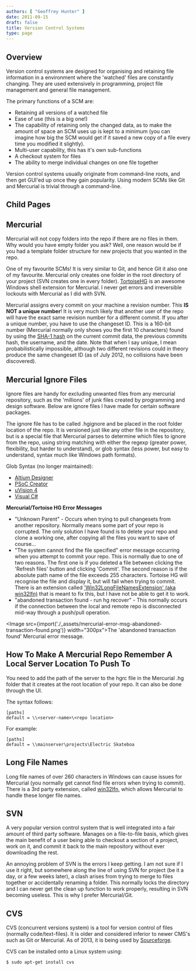 ```yaml
---
authors: [ "Geoffrey Hunter" ]
date: 2011-09-15
draft: false
title: Version Control Systems
type: page
---
```



## Overview

Version control systems are designed for organising and retaining file information in a environment where the 'watched' files are constantly changing. They are used extensively in programming, project file management and general file management.

The primary functions of a SCM are:

* Retaining all versions of a watched file
* Ease of use (this is a big one!)
* The capability of retaining only the changed data, as to make the amount of space an SCM uses up is kept to a minimum (you can imagine how big the SCM would get if it saved a new copy of a file every time you modified it slightly).
* Multi-user capability, this has it's own sub-functions  
* A checkout system for files  
* The ability to merge individual changes on one file together

Version control systems usually originate from command-line roots, and then get GUI'ed up once they gain popularity. Using modern SCMs like Git and Mercurial is trivial through a command-line.

## Child Pages

<ChildPages />

## Mercurial

Mercurial will not copy folders into the repo if there are no files in them. Why would you have empty folder you ask? Well, one reason would be if you had a template folder structure for new projects that you wanted in the repo.

One of my favourite SCMs! It is very similar to Git, and hence Git it also one of my favourite. Mercurial only creates one folder in the root directory of your project (SVN creates one in every folder). [TortoiseHG](http://tortoisehg.bitbucket.org/) is an awesome Windows shell extension for Mercurial. I never get errors and irreversible lockouts with Mercurial as I did with SVN.

Mercurial assigns every commit on your machine a revision number. This **IS NOT a unique number**! It is very much likely that another user of the repo will have the exact same revision number for a different commit. If you after a unique number, you have to use the changeset ID. This is a 160-bit number (Mercurial normally only shows you the first 10 characters) found by using the [SHA-1 hash](http://en.wikipedia.org/wiki/SHA-1) on the current commit data, the previous commits hash, the username, and the date. Note that when I say unique, I mean probabilistically impossible, although two different revisions could in theory produce the same changeset ID (as of July 2012, no collisions have been discovered).

## Mercurial Ignore Files

Ignore files are handy for excluding unwanted files from any mercurial repository, such as the 'millions' of junk files created by programming and design software. Below are ignore files I have made for certain software packages.

The ignore file has to be called .hgignore and be placed in the root folder location of the repo. It is versioned just like any other file in the repository, but is a special file that Mercurial parses to determine which files to ignore from the repo, using string matching with either the regexp (greater power, flexibility, but harder to understand), or glob syntax (less power, but easy to understand, syntax much like Windows path formats).

Glob Syntax (no longer maintained):

* [Altium Designer](/electronics/general/altium/altium-version-control/)
* [PSoC Creator](/programming/version-control-systems/mercurial/ignore-files/mercurial-ignore-file-code-for-psoc-creator/)
* [uVision 4](/programming/version-control-systems/mercurial/ignore-files/uvision-version-control-with-mercurial/)
* [Visual C#](/programming/version-control-systems/mercurial/ignore-files/visual-studio-version-control-with-mercurial/)

**Mercurial/Tortoise HG Error Messages**

* "Unknown Parent" - Occurs when trying to pull changesets from another repository. Normally means some part of your repo is corrupted. The only solution I have found is to delete your repo and clone a working one, after copying all the files you want to save of course...
* "The system cannot find the file specified" error message occurring when you attempt to commit your repo. This is normally due to one of two reasons. The first one is if you deleted a file between clicking the 'Refresh files' button and clicking 'Commit'. The second reason is if the absolute path name of the file exceeds 255 characters. Tortoise HG will recognise the file and display it, but will fail when trying to commit. There is an extension called ['Win32LongFileNamesExtension' (aka win32lfn)](https://www.mercurial-scm.org/wiki/Win32LongFileNamesExtension) that is meant to fix this, but I have not be able to get it to work.
* "abandoned transaction found - run hg recover" - This normally occurs if the connection between the local and remote repo is disconnected mid-way through a push/pull operation.  

<Image src={import('./_assets/mercurial-error-msg-abandoned-transaction-found.png')} width="300px">The 'abandoned transaction found' Mercurial error message.</Image>

## How To Make A Mercurial Repo Remember A Local Server Location To Push To

You need to add the path of the server to the hgrc file in the Mercurial .hg folder that it creates at the root location of your repo. It can also be done through the UI.

The syntax follows:

```text
[paths]
default = \\<server-name>\<repo location>
```

For example:

```text
[paths]
default = \\mainserver\projects\Electric Skateboa
```

## Long File Names

Long file names of over 260 characters in Windows can cause issues for Mercurial (you normally get cannot find file errors when trying to commit). There is a 3rd party extension, called [win32lfn](https://www.mercurial-scm.org/wiki/Win32LongFileNamesExtension), which allows Mercurial to handle these longer file names.

## SVN

A very popular version control system that is well integrated into a fair amount of third party software. Manages on a file-to-file basis, which gives the main benefit of a user being able to checkout a section of a project, work on it, and commit it back to the main repository without ever downloading the rest.

An annoying problem of SVN is the errors I keep getting. I am not sure if I use it right, but somewhere along the line of using  SVN for project (be it a day, or a few weeks later), a clash arises from trying to merge to files together or accidentally renaming a folder. This normally locks the directory and I can never get the clean up function to work properly, resulting in SVN becoming useless. This is why I prefer Mercurial/Git.

## CVS

CVS (concurrent versions system) is a tool for version control of files (normally code/text-files). It is older and considered inferior to newer CMS's such as Git or Mercurial. As of 2013, it is being used by [Sourceforge](https://sourceforge.net/).

CVS can be installed onto a Linux system using:

```sh    
$ sudo apt-get install cvs
```